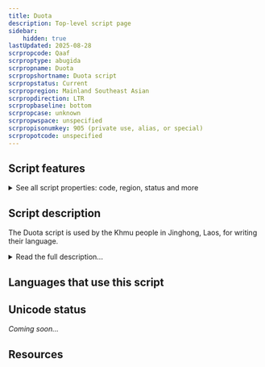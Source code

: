 ```yaml
---
title: Duota
description: Top-level script page
sidebar:
    hidden: true
lastUpdated: 2025-08-28
scrpropcode: Qaaf
scrproptype: abugida
scrpropname: Duota
scrpropshortname: Duota script
scrpropstatus: Current
scrpropregion: Mainland Southeast Asian
scrpropdirection: LTR
scrpropbaseline: bottom
scrpropcase: unknown
scrpropwspace: unspecified
scrpropisonumkey: 905 (private use, alias, or special)
scrpropotcode: unspecified
---
```



## Script features

<details>
<summary> See all script properties: code, region, status and more</summary>
<ScriptInfo />
</details>

## Script description

The Duota script is used by the Khmu people in Jinghong, Laos, for writing their language.

<details>
<summary>Read the full description...</summary>The script is also used in China, where the Khmu population is relatively small and isolated. The language is also spoken in other parts of Laos, where it is written in the Laotian script, and in  Vietnam, Myanmar and Thailand, where it is written in the Latin script. Speakers in Mengla, on the China/Laos border do not apply any script to the language. There have been experimental attempts in Thailand to apply the Thai script to Khmu phonology.

_This script is not currently recognized by [ISO 15924](http://www.unicode.org/iso15924/), but is included in ScriptSource for research purposes. If you have any information on this script, please add the information to the site. Your contributions can be a great help in refining and expanding the ISO 15924 standard._
</details>

## Languages that use this script

<WsList script='Qaaf' wsMax='5' />

## Unicode status

_Coming soon..._

## Resources

<ScriptResources detailSummary='seemore' />


